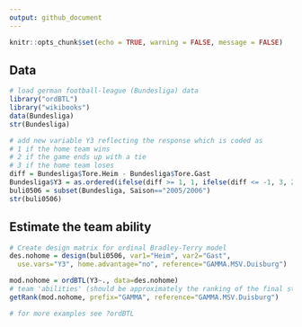 ```yaml
---
output: github_document
---
```


```r
knitr::opts_chunk$set(echo = TRUE, warning = FALSE, message = FALSE)
```

## Data

```r
# load german football-league (Bundesliga) data
library("ordBTL")
library("wikibooks")
data(Bundesliga)
str(Bundesliga)

# add new variable Y3 reflecting the response which is coded as 
# 1 if the home team wins
# 2 if the game ends up with a tie
# 3 if the home team loses
diff = Bundesliga$Tore.Heim - Bundesliga$Tore.Gast
Bundesliga$Y3 = as.ordered(ifelse(diff >= 1, 1, ifelse(diff <= -1, 3, 2)))
buli0506 = subset(Bundesliga, Saison=="2005/2006")
str(buli0506)
```

## Estimate the team ability

```r
# Create design matrix for ordinal Bradley-Terry model
des.nohome = design(buli0506, var1="Heim", var2="Gast",
  use.vars="Y3", home.advantage="no", reference="GAMMA.MSV.Duisburg")

mod.nohome = ordBTL(Y3~., data=des.nohome)
# team 'abilities' (should be approximately the ranking of the final standings)
getRank(mod.nohome, prefix="GAMMA", reference="GAMMA.MSV.Duisburg")

# for more examples see ?ordBTL
```

